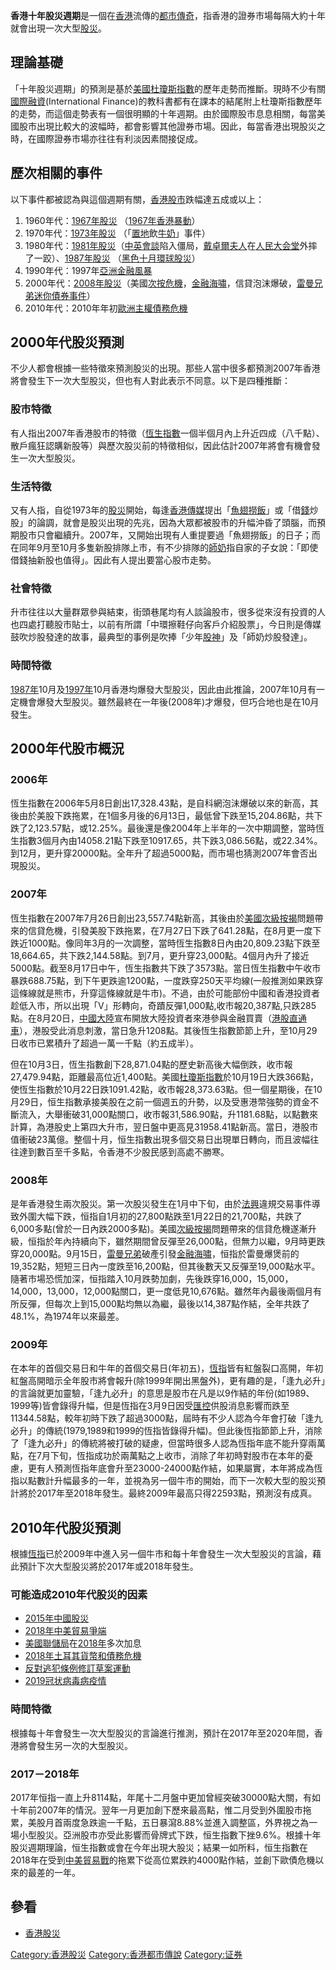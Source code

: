 {{Unreferenced |time=2010-12-27T22:36:16+00:00 }} 
'''香港十年股災週期'''是一個在[[香港|香港]]流傳的[[現代傳說|都市傳奇]]，指香港的證券市場每隔大約十年就會出現一次大型[[香港股災|股災]]。

==理論基礎==
「十年股災週期」的預測是基於[[美國|美國]][[杜瓊斯指數|杜瓊斯指數]]的歷年走勢而推斷。現時不少有關[[國際融資|國際融資]](International Finance)的教科書都有在課本的結尾附上杜瓊斯指數歷年的走勢，而這個走勢表有一個很明顯的十年週期。由於國際股市息息相關，每當美國股市出現比較大的波幅時，都會影響其他證券市場。因此，每當香港出現股災之時，在國際證券市場亦往往有利淡因素間接促成。

==歷次相關的事件==
以下事件都被認為與這個週期有關，[[香港股市|香港股市]]跌幅達五成或以上：
#1960年代：[[1967年香港股災|1967年股災]] （[[1967年香港暴動|1967年香港暴動]]）
#1970年代：[[1973年香港股災|1973年股災]] （「[[置地|置地]]飲[[牛奶公司|牛奶]]」事件）
#1980年代：[[1981年香港股災|1981年股災]]（[[香港主權移交|中英會談]]陷入僵局，[[戴卓爾夫人|戴卓爾夫人]]在[[人民大会堂|人民大会堂]]外摔了一跤）、[[1987年香港股災|1987年股災]] （[[1987年環球股災|黑色十月環球股災]]）
#1990年代：1997年[[亞洲金融危機|亞洲金融風暴]]
#2000年代：[[2008年香港股災|2008年股災]]（美國[[次按危機|次按危機]]，[[金融海嘯|金融海嘯]]，信貸泡沫爆破，[[雷曼兄弟迷你債券事件|雷曼兄弟迷你債券事件]]）
#2010年代：2010年年初[[歐洲主權債務危機|歐洲主權債務危機]]

==2000年代股災預測==
不少人都會根據一些特徵來預測股災的出現。那些人當中很多都預測2007年香港將會發生下一次大型股災，但也有人對此表示不同意。以下是四種推斷：

===股市特徵===
有人指出2007年香港股市的特徵（[[恆生指數|恆生指數]]一個半個月內上升近四成（八千點）、散戶瘋狂認購新股等）與歷次股災前的特徵相似，因此估計2007年將會有機會發生一次大型股災。

===生活特徵===
又有人指，自從1973年的[[1973年香港股災|股災]]開始，每逢[[香港傳媒|香港傳媒]]提出「[[魚翅撈飯|魚翅撈飯]]」或「借[[錢|錢]]炒股」的論調，就會是股災出現的先兆，因為大眾都被股市的升幅沖昏了頭腦，而預期股市只會繼續升。2007年，又開始出現有人重提要過「魚翅撈飯」的日子；而在同年9月至10月多隻新股排隊上市，有不少排隊的[[師奶|師奶]]指自家的子女說：「即使借錢抽新股也值得」。因此有人提出要當心股市走勢。

===社會特徵===
升市往往以大量群眾參與結束，街頭巷尾均有人談論股市，很多從來沒有投資的人也四處打聽股市貼士，以前有所謂「中環擦鞋仔向客戶介紹股票」，今日則是傳媒鼓吹炒股發達的故事，最典型的事例是吹捧「少年[[股神|股神]]」及「師奶炒股發達」。

===時間特徵===
[[1987年香港股災|1987年]]10月及[[亞洲金融危機|1997年]]10月香港均爆發大型股災，因此由此推論，2007年10月有一定機會爆發大型股災。雖然最終在一年後(2008年)才爆發，但巧合地也是在10月發生。

==2000年代股市概況==
===2006年===
恆生指數在2006年5月8日創出17,328.43點，是自科網泡沬爆破以來的新高，其後由於美股下跌拖累，在1個多月後的6月13日，最低曾下跌至15,204.86點，共下跌了2,123.57點，或12.25%。最後還是像2004年上半年的一次中期調整，當時恆生指數3個月內由14058.21點下跌至10917.65，共下跌3,086.56點，或22.34%。到12月，更升穿20000點。全年升了超過5000點，而市場也猜測2007年會否出現股災。

===2007年===
恆生指數在2007年7月26日創出23,557.74點新高，其後由於[[美國|美國]][[次級按揭|次級按揭]]問題帶來的信貸危機，引發美股下跌拖累，在7月27日下跌了641.28點，在8月更一度下跌近1000點。像同年3月的一次調整，當時恆生指數8日內由20,809.23點下跌至18,664.65，共下跌2,144.58點。到7月，更升穿23,000點。4個月內升了接近5000點。截至8月17日中午，恆生指數共下跌了3573點。當日恆生指數中午收市暴跌688.75點，到下午更跌逾1200點，一度跌穿250天平均線(一般推測如果跌穿這條線就是熊市，升穿這條線就是牛市)。不過，由於可能部份中國和香港投資者趁低入市，所以出現「V」形轉向，奇蹟反彈1,000點,收市報20,387點,只跌285點。在8月20日，[[中國大陸|中國大陸]]宣布開放大陸投資者來港參與金融買賣（[[開展境內個人直接投資境外證券市場試點方案|港股直通車]]），港股受此消息刺激，當日急升1208點。其後恆生指數節節上升，至10月29日收市已累積升了超過一萬一千點（約五成半）。

但在10月3日，恆生指數創下28,871.04點的歷史新高後大幅倒跌，收市報27,479.94點，距離最高位近1,400點。美國[[杜瓊斯指數|杜瓊斯指數]]於10月19日大跌366點，使恆生指數於10月22日跌1091.42點，收市報28,373.63點。但一個星期後，在10月29日，恒生指數承接美股在之前一個週五的升勢，以及受惠港幣強勢的資金不斷流入，大舉衝破31,000點關口，收市報31,586.90點，升1181.68點，以點數來計算，為港股史上第四大升市，翌日盤中更高見31958.41點新高。當日，港股市值衝破23萬億。整個十月，恒生指數出現多個交易日出現單日轉向，而且波幅往往達到數百至千多點，令香港不少股民感到高處不勝寒。

===2008年===
是年香港發生兩次股災。第一次股災發生在1月中下旬，由於[[法興|法興]]違規交易事件導致外圍大幅下跌，恒指自1月初的27,800點跌至1月22日的21,700點，共跌了6,000多點(曾於一日內跌2000多點)。美國[[次級按揭|次級按揭]]問題帶來的信貸危機遂漸升級，恒指於年內持續向下，雖然期間曾反彈至26,000點，但無力以繼，9月時更跌穿20,000點。9月15日，[[雷曼兄弟|雷曼兄弟]]破產引發[[金融海嘯|金融海嘯]]，恒指於雷曼爆煲前的19,352點，短短三日內一度跌至16,200點，但其後數天又反彈至19,000點水平。隨著市場恐慌加深，恒指踏入10月跌勢加劇，先後跌穿16,000，15,000，14,000，13,000，12,000點關口，更一度低見10,676點。雖然年內最後兩個月有所反彈，但每次上到15,000點均無以為繼，最後以14,387點作結，全年共跌了48.1%，為1974年以來最差。

===2009年===
在本年的首個交易日和牛年的首個交易日(年初五)，[[恆指|恆指]]皆有紅盤裂口高開，年初紅盤高開暗示全年股市將會報升(除1999年開出黑盤外)，更有趣的是，「逢九必升」的言論就更加靈驗，「逢九必升」的意思是股市在凡是以9作結的年份(如1989、1999等)皆會錄得升幅，但是恆指在3月9日因受[[匯控|匯控]]供股消息影響而跌至11344.58點，較年初時下跌了超過3000點，屆時有不少人認為今年會打破「逢九必升」的傳統(1979,1989和1999的恆指皆錄得升幅)。但此後恆指節節上升，消除了「逢九必升」的傳統將被打破的疑慮，但當時很多人認為恆指年底不能升穿兩萬點，在7月下旬，恆指成功於兩萬點之上收市，消除了年初時對股市在本年的憂慮，更有人預測恆指年底會升至23000-24000點作結，如果屬實，本年將成為恆指以點數計升幅最多的一年，並視為另一個牛市的開始，而下一次較大型的股災預計將於2017年至2018年發生。最終2009年最高只得22593點，預測沒有成真。

==2010年代股災預測==
根據[[恆指|恆指]]已於2009年中進入另一個牛市和每十年會發生一次大型股災的言論，藉此預計下次大型股災將於2017年或2018年發生。

===可能造成2010年代股災的因素===
*[[2015年中國股災|2015年中國股災]]
*[[2018年中美貿易爭端|2018年中美貿易爭端]]
*[[美國聯儲局|美國聯儲局]]在[[2018年|2018年]]多次加息
*[[2018年土耳其貨幣和債務危機|2018年土耳其貨幣和債務危機]]
*[[反對逃犯條例修訂草案運動|反對逃犯條例修訂草案運動]]
*[[2019冠状病毒病疫情|2019冠状病毒病疫情]]

===時間特徵===
根據每十年會發生一次大型股災的言論進行推測，預計在2017年至2020年間，香港將會發生另一次的大型股災。

=== 2017－2018年 ===
2017年恒指一直上升8114點，年尾十二月盤中更加曾經突破30000點大關，有如十年前2007年的情況。翌年一月更加創下歷來最高點，惟二月受到外圍股市拖累，美股月首兩度急跌逾一千點，五日暴瀉8.88%並進入調整區，外界視之為一場小型股災。亞洲股市亦受此影響而骨牌式下跌，恒生指數下挫9.6%。根據十年股災週期理論，恒生指數或會在今年出現大股災；結果一如所料，恒生指數在2018年在受到[[中美貿易戰|中美貿易戰]]的拖累下從高位累跌約4000點作結，並創下歐債危機以來的最差的一年。

==參看==
*[[香港股災|香港股災]]


[[Category:香港股災|Category:香港股災]]
[[Category:香港都市傳說|Category:香港都市傳說]]
[[Category:证券|Category:证券]]